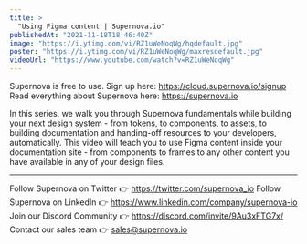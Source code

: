 ```yaml
---
title: >
  "Using Figma content | Supernova.io"
publishedAt: "2021-11-18T18:46:40Z"
image: "https://i.ytimg.com/vi/RZ1uWeNoqWg/hqdefault.jpg"
poster: "https://i.ytimg.com/vi/RZ1uWeNoqWg/maxresdefault.jpg"
videoUrl: "https://www.youtube.com/watch?v=RZ1uWeNoqWg"
---
```


Supernova is free to use. Sign up here: https://cloud.supernova.io/signup
Read everything about Supernova here: https://supernova.io

In this series, we walk you through Supernova fundamentals while building your next design system - from tokens, to components, to assets, to building documentation and handing-off resources to your developers, automatically. This video will teach you to use Figma content inside your documentation site - from components to frames to any other content you have available in any of your design files.

---

Follow Supernova on Twitter 👉 https://twitter.com/supernova_io
Follow Supernova on LinkedIn 👉 https://www.linkedin.com/company/supernova-io
Join our Discord Community 👉 https://discord.com/invite/9Au3xFTG7x/
Contact our sales team 👉 sales@supernova.io
